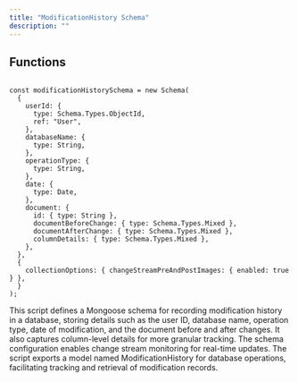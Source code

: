 ```yaml
---
title: "ModificationHistory Schema"
description: ""
---
```



## Functions

```tsx:modificationHistorySchema.tsx

const modificationHistorySchema = new Schema(
  {
    userId: {
      type: Schema.Types.ObjectId,
      ref: "User",
    },
    databaseName: {
      type: String,
    },
    operationType: {
      type: String,
    },
    date: {
      type: Date,
    },
    document: {
      id: { type: String },
      documentBeforeChange: { type: Schema.Types.Mixed },
      documentAfterChange: { type: Schema.Types.Mixed },
      columnDetails: { type: Schema.Types.Mixed },
    },
  },
  {
    collectionOptions: { changeStreamPreAndPostImages: { enabled: true } },
  }
);

```

This script defines a Mongoose schema for recording modification history in a database, storing details such as the user ID, database name, operation type, date of modification, and the document before and after changes. It also captures column-level details for more granular tracking. The schema configuration enables change stream monitoring for real-time updates. The script exports a model named ModificationHistory for database operations, facilitating tracking and retrieval of modification records.